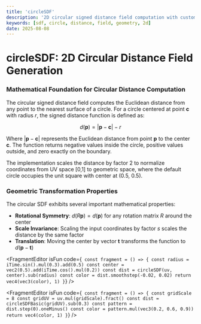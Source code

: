 ```yaml
---
title: 'circleSDF'
description: '2D circular signed distance field computation with customizable center positioning'
keywords: [sdf, circle, distance, field, geometry, 2d]
date: 2025-08-08
---
```



# circleSDF: 2D Circular Distance Field Generation

### Mathematical Foundation for Circular Distance Computation

The circular signed distance field computes the Euclidean distance from any point to the nearest surface of a circle. For a circle centered at point $\mathbf{c}$ with radius $r$, the signed distance function is defined as:

$$d(\mathbf{p}) = |\mathbf{p} - \mathbf{c}| - r$$

Where $|\mathbf{p} - \mathbf{c}|$ represents the Euclidean distance from point $\mathbf{p}$ to the center $\mathbf{c}$. The function returns negative values inside the circle, positive values outside, and zero exactly on the boundary.

The implementation scales the distance by factor 2 to normalize coordinates from UV space [0,1] to geometric space, where the default circle occupies the unit square with center at (0.5, 0.5).

### Geometric Transformation Properties

The circular SDF exhibits several important mathematical properties:

- **Rotational Symmetry**: $d(R\mathbf{p}) = d(\mathbf{p})$ for any rotation matrix $R$ around the center
- **Scale Invariance**: Scaling the input coordinates by factor $s$ scales the distance by the same factor
- **Translation**: Moving the center by vector $\mathbf{t}$ transforms the function to $d(\mathbf{p} - \mathbf{t})$

<FragmentEditor
        isFun
        code={`
const fragment = () => {
        const radius = iTime.sin().mul(0.3).add(0.5)
        const center = vec2(0.5).add(iTime.cos().mul(0.2))
        const dist = circleSDF(uv, center).sub(radius)
        const color = dist.smoothstep(-0.02, 0.02)
        return vec4(vec3(color), 1)
}`}
/>

<FragmentEditor
        isFun
        code={`
const fragment = () => {
        const gridScale = 8
        const gridUV = uv.mul(gridScale).fract()
        const dist = circleSDFBasic(gridUV).sub(0.3)
        const pattern = dist.step(0).oneMinus()
        const color = pattern.mul(vec3(0.2, 0.6, 0.9))
        return vec4(color, 1)
}`}
/>